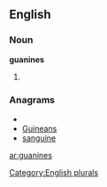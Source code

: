 ==English==

===Noun===
'''guanines'''

# {{plural of|[[guanine]]}}

===Anagrams===
* {{alphagram|aeginnsu}}
* [[Guineans#English|Guineans]]
* [[sanguine#English|sanguine]]

[[Category:English plurals]]

[[ar:guanines]]